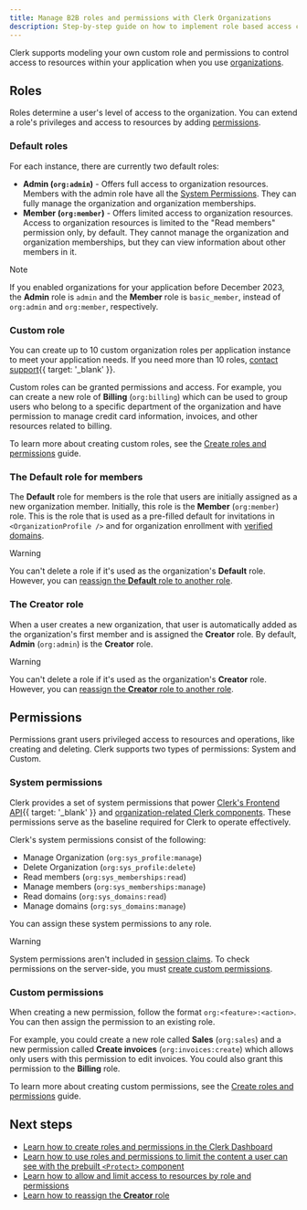 ```yaml
---
title: Manage B2B roles and permissions with Clerk Organizations
description: Step-by-step guide on how to implement role based access control (RBAC) in B2B SaaS apps. You can set as many custom roles, assign privileges and access permissions, all using Clerk Organizations.
---
```


Clerk supports modeling your own custom role and permissions to control access to resources within your application when you use [organizations](/docs/organizations/overview).

## Roles

Roles determine a user's level of access to the organization. You can extend a role's privileges and access to resources by adding [permissions](#permissions).

### Default roles

For each instance, there are currently two default roles:

- **Admin (`org:admin`)** - Offers full access to organization resources. Members with the admin role have all the [System Permissions](#system-permissions). They can fully manage the organization and organization memberships.
- **Member (`org:member`)** - Offers limited access to organization resources. Access to organization resources is limited to the "Read members" permission only, by default. They cannot manage the organization and organization memberships, but they can view information about other members in it.

> [!NOTE]
> If you enabled organizations for your application before December 2023, the **Admin** role is `admin` and the **Member** role is `basic_member`, instead of `org:admin` and `org:member`, respectively.

### Custom role

You can create up to 10 custom organization roles per application instance to meet your application needs. If you need more than 10 roles, [contact support](/contact/support){{ target: '_blank' }}.

Custom roles can be granted permissions and access. For example, you can create a new role of **Billing** (`org:billing`) which can be used to group users who belong to a specific department of the organization and have permission to manage credit card information, invoices, and other resources related to billing.

To learn more about creating custom roles, see the [Create roles and permissions](/docs/organizations/create-roles-permissions) guide.

### The Default role for members

The **Default** role for members is the role that users are initially assigned as a new organization member. Initially, this role is the **Member** (`org:member`) role. This is the role that is used as a pre-filled default for invitations in `<OrganizationProfile />` and for organization enrollment with [verified domains](/docs/organizations/verified-domains).

> [!WARNING]
> You can't delete a role if it's used as the organization's **Default** role. However, you can [reassign the **Default** role to another role](/docs/organizations/default-role).

### The **Creator** role

When a user creates a new organization, that user is automatically added as the organization's first member and is assigned the **Creator** role. By default, **Admin** (`org:admin`) is the **Creator** role.

> [!WARNING]
> You can't delete a role if it's used as the organization's **Creator** role. However, you can [reassign the **Creator** role to another role](/docs/organizations/creator-role).

## Permissions

Permissions grant users privileged access to resources and operations, like creating and deleting. Clerk supports two types of permissions: System and Custom.

### System permissions

Clerk provides a set of system permissions that power [Clerk's Frontend API](/docs/reference/frontend-api){{ target: '_blank' }} and [organization-related Clerk components](/docs/components/overview). These permissions serve as the baseline required for Clerk to operate effectively.

Clerk's system permissions consist of the following:

- Manage Organization (`org:sys_profile:manage`)
- Delete Organization (`org:sys_profile:delete`)
- Read members (`org:sys_memberships:read`)
- Manage members (`org:sys_memberships:manage`)
- Read domains (`org:sys_domains:read`)
- Manage domains (`org:sys_domains:manage`)

You can assign these system permissions to any role.

> [!WARNING]
> System permissions aren't included in [session claims](/docs/backend-requests/resources/session-tokens#default-claims). To check permissions on the server-side, you must [create custom permissions](/docs/organizations/create-roles-permissions).

### Custom permissions

When creating a new permission, follow the format `org:<feature>:<action>`. You can then assign the permission to an existing role.

For example, you could create a new role called **Sales** (`org:sales`) and a new permission called **Create invoices** (`org:invoices:create`) which allows only users with this permission to edit invoices. You could also grant this permission to the **Billing** role.

To learn more about creating custom permissions, see the [Create roles and permissions](/docs/organizations/create-roles-permissions) guide.

## Next steps

- [Learn how to create roles and permissions in the Clerk Dashboard](/docs/organizations/create-roles-permissions)
- [Learn how to use roles and permissions to limit the content a user can see with the prebuilt `<Protect>` component](/docs/components/protect)
- [Learn how to allow and limit access to resources by role and permissions](/docs/organizations/verify-user-permissions)
- [Learn how to reassign the **Creator** role](/docs/organizations/creator-role)
